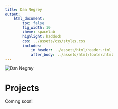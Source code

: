 ```yaml
---
title: Dan Negrey
output:
    html_document:
        toc: false
        fig_width: 10
        theme: spacelab
        highlight: haddock
        css: ../assets/css/styles.css
        includes:
            in_header: ../assets/html/header.html
            after_body: ../assets/html/footer.html
---
```


<img id="dnegrey" src="../assets/img/dnegrey.jpg" alt="Dan Negrey"/>

# Projects

Coming soon!

\  
